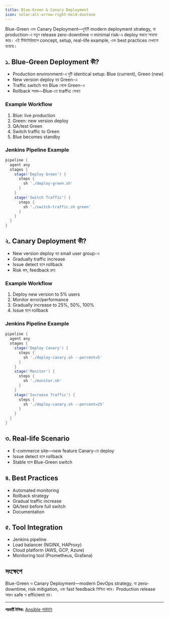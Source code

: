 ```yaml
---
title: Blue-Green & Canary Deployment
icon: solar:alt-arrow-right-bold-duotone
---
```


Blue-Green এবং Canary Deployment—দুইটি modern deployment strategy, যা production-এ নতুন release zero-downtime ও minimal risk-এ deploy করতে সাহায্য করে। এই টিউটোরিয়ালে concept, setup, real-life example, এবং best practices দেখানো হয়েছে।

## ১. Blue-Green Deployment কী?
- Production environment-এ দুটি identical setup: Blue (current), Green (new)
- New version deploy হয় Green-এ
- Traffic switch করে Blue থেকে Green-এ
- Rollback সহজ—Blue-তে traffic ফেরত

### Example Workflow
1. Blue: live production
2. Green: new version deploy
3. QA/test Green
4. Switch traffic to Green
5. Blue becomes standby

### Jenkins Pipeline Example
```groovy
pipeline {
  agent any
  stages {
    stage('Deploy Green') {
      steps {
        sh './deploy-green.sh'
      }
    }
    stage('Switch Traffic') {
      steps {
        sh './switch-traffic.sh green'
      }
    }
  }
}
```

## ২. Canary Deployment কী?
- New version deploy হয় small user group-এ
- Gradually traffic increase
- Issue detect হলে rollback
- Risk কম, feedback দ্রুত

### Example Workflow
1. Deploy new version to 5% users
2. Monitor error/performance
3. Gradually increase to 25%, 50%, 100%
4. Issue হলে rollback

### Jenkins Pipeline Example
```groovy
pipeline {
  agent any
  stages {
    stage('Deploy Canary') {
      steps {
        sh './deploy-canary.sh --percent=5'
      }
    }
    stage('Monitor') {
      steps {
        sh './monitor.sh'
      }
    }
    stage('Increase Traffic') {
      steps {
        sh './deploy-canary.sh --percent=25'
      }
    }
  }
}
```

## ৩. Real-life Scenario
- E-commerce site—new feature Canary-তে deploy
- Issue detect হলে rollback
- Stable হলে Blue-Green switch

## ৪. Best Practices
- Automated monitoring
- Rollback strategy
- Gradual traffic increase
- QA/test before full switch
- Documentation

## ৫. Tool Integration
- Jenkins pipeline
- Load balancer (NGINX, HAProxy)
- Cloud platform (AWS, GCP, Azure)
- Monitoring tool (Prometheus, Grafana)

## সংক্ষেপে
Blue-Green ও Canary Deployment—modern DevOps strategy, যা zero-downtime, risk mitigation, এবং fast feedback নিশ্চিত করে। Production release আরও safe ও efficient হয়।

---

**পরবর্তী টপিক:** [Ansible পরিচিতি](/dev-ops/ansible-intro)
